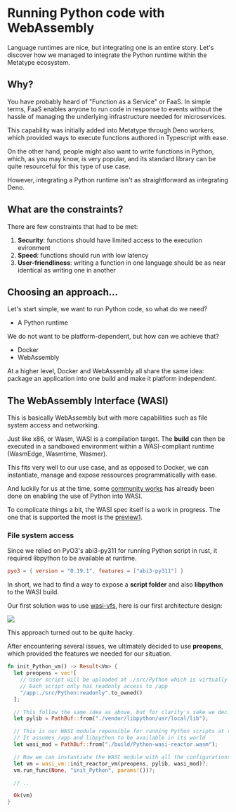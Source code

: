 # Running Python code with WebAssembly

Language runtimes are nice, but integrating one is an entire story. Let's discover how we managed to integrate the Python runtime within the Metatype ecosystem.

## Why?

You have probably heard of "Function as a Service" or FaaS. In simple terms, FaaS enables anyone to run code in response to events without the hassle of managing the underlying infrastructure needed for microservices.

This capability was initially added into Metatype through Deno workers, which provided ways to execute functions authored in Typescript with ease.

On the other hand, people might also want to write functions in Python, which, as you may know, is very popular, and its standard library can be quite resourceful for this type of use case.

However, integrating a Python runtime isn't as straightforward as integrating Deno.

## What are the constraints?

There are few constraints that had to be met:

1. **Security**: functions should have limited access to the execution evironment
2. **Speed**: functions should run with low latency
3. **User-friendliness**: writing a function in one language should be as near identical as writing one in another

## Choosing an approach...

Let's start simple, we want to run Python code, so what do we need?

- A Python runtime

We do not want to be platform-dependent, but how can we achieve that?

- Docker
- WebAssembly

At a higher level, Docker and WebAssembly all share the same idea: package an application into one build and make it platform independent.

## The WebAssembly Interface (WASI)

This is basically WebAssembly but with more capabilities such as file system access and networking.

Just like x86, or Wasm, WASI is a compilation target.
The **build** can then be executed in a sandboxed environment within a WASI-compliant runtime (WasmEdge, Wasmtime, Wasmer).

This fits very well to our use case, and as opposed to Docker, we can instantiate, manage and expose ressources programmatically with ease.

And luckily for us at the time, some [community works](https://github.com/vmware-labs/webassembly-language-runtimes) has already been done on enabling the use of Python into WASI.

To complicate things a bit, the WASI spec itself is a work in progress.
The one that is supported the most is the [preview1](https://github.com/WebAssembly/WASI/blob/main/legacy/preview1/docs.md).

### File system access

Since we relied on PyO3's abi3-py311 for running Python script in rust, it required libpython to be available at runtime.

```toml
pyo3 = { version = "0.19.1", features = ["abi3-py311"] }
```

In short, we had to find a way to expose a **script folder** and also **libpython** to the WASI build.

Our first solution was to use [wasi-vfs](https://github.com/kateinoigakukun/wasi-vfs), here is our first architecture design:

![](wasi-vfs-Python-and-rust.svg)

This approach turned out to be quite hacky.

After encountering several issues, we ultimately decided to use **preopens**, which provided the features we needed for our situation.

```rust
fn init_Python_vm() -> Result<Vm> {
  let preopens = vec![
    // User script will be uploaded at ./src/Python which is virtually seen as /app
    // Each script only has readonly access to /app
    "/app:./src/Python:readonly".to_owned()
  ];

  // This follow the same idea as above, but for clarity's sake we decided to separate it
  let pylib = PathBuf::from("./vendor/libpython/usr/local/lib");

  // This is our WASI module reponsible for running Python scripts at runtime
  // It assumes /app and libpython to be available in its world
  let wasi_mod = PathBuf::from("./build/Python-wasi-reactor.wasm");

  // Now we can instantiate the WASI module with all the configurations above
  let vm = wasi_vm::init_reactor_vm(preopens, pylib, wasi_mod)?;
  vm.run_func(None, "init_Python", params!())?;

  // ..

  Ok(vm)
}
```
